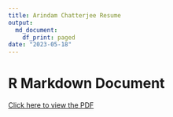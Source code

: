 ```yaml
---
title: Arindam Chatterjee Resume
output:
  md_document:
    df_print: paged
date: "2023-05-18"
---
```


# R Markdown Document


[Click here to view the PDF](https://drive.google.com/file/d/1GxH2-0MkRDCaEYkChGFFbg2yZMyohvzD/view?usp=sharing)
